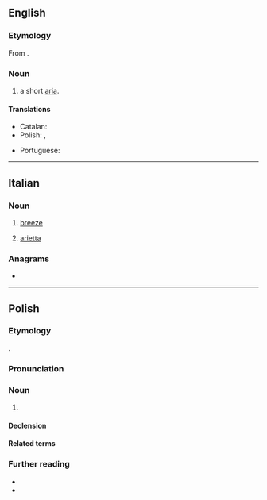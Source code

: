 {{also|ariettą}}
==English==

===Etymology===
From {{bor|en|it|arietta||breeze}}.

===Noun===
{{en-noun}}

# {{lb|en|music}} a short [[aria]].

====Translations====
{{trans-top|a short aria}}
* Catalan: {{t|ca|arieta|f}}
* Polish: {{t|pl|arieta|f}}, {{t+|pl|arietta|f}}
{{trans-mid}}
* Portuguese: {{t|pt|arieta|f}}
{{trans-bottom}}

----

==Italian==

===Noun===
{{it-noun|f}}

# [[breeze]]
# {{lb|it|music}} [[#English|arietta]]

===Anagrams===
* {{anagrams|it|a=aaeirtt|iterata|rateati|tariate|traiate}}

----

==Polish==
{{wp|lang=pl}}

===Etymology===
{{bor+|pl|it|arietta}}.

===Pronunciation===
{{pl-p}}

===Noun===
{{pl-noun|f}}

# {{lb|pl|music}} {{alternative form|pl|arieta}}

====Declension====
{{pl-decl-noun-f}}

====Related terms====

{{col3|pl|title=noun|aria|arietka}}
===Further reading===
* {{R:pl:WSJP}}
* {{R:pl:PWN}}